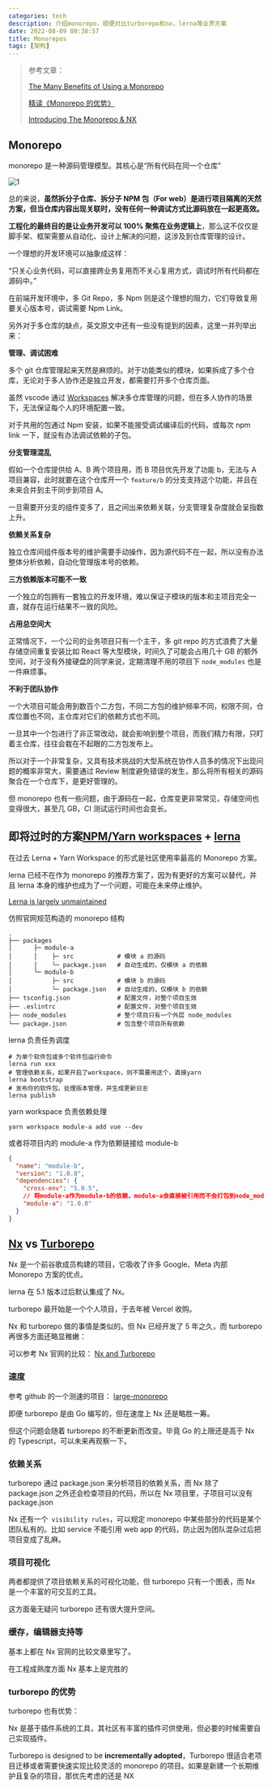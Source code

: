 ```yaml
---
categories: tech
description: 介绍monorepo，顺便对比turborepo和nx，lerna等业界方案
date: 2022-08-09 00:38:57
title: Monorepos
tags: [架构]
---
```


> 参考文章：
>
> [The Many Benefits of Using a Monorepo](https://pspdfkit.com/blog/2019/benefits-of-a-monorepo/)
>
> [精读《Monorepo 的优势》](https://zhuanlan.zhihu.com/p/65533186)
>
> [Introducing The Monorepo & NX](https://medium.com/tenable-techblog/introducing-the-monorepo-nx-18e8b273b66)

## Monorepo

monorepo 是一种源码管理模型。其核心是“所有代码在同一个仓库”

![1](./1.png)

总的来说，**虽然拆分子仓库、拆分子 NPM 包（For web）是进行项目隔离的天然方案，但当仓库内容出现关联时，没有任何一种调试方式比源码放在一起更高效。**

**工程化的最终目的是让业务开发可以 100% 聚焦在业务逻辑上**，那么这不仅仅是脚手架、框架需要从自动化、设计上解决的问题，这涉及到仓库管理的设计。

一个理想的开发环境可以抽象成这样：

“只关心业务代码，可以直接跨业务复用而不关心复用方式，调试时所有代码都在源码中。”

在前端开发环境中，多 Git Repo，多 Npm 则是这个理想的阻力，它们导致复用要关心版本号，调试需要 Npm Link。

另外对于多仓库的缺点，英文原文中还有一些没有提到的因素，这里一并列举出来：

**管理、调试困难**

多个 git 仓库管理起来天然是麻烦的。对于功能类似的模块，如果拆成了多个仓库，无论对于多人协作还是独立开发，都需要打开多个仓库页面。

虽然 vscode 通过 [Workspaces](https://code.visualstudio.com/docs/editor/multi-root-workspaces) 解决多仓库管理的问题，但在多人协作的场景下，无法保证每个人的环境配置一致。

对于共用的包通过 Npm 安装，如果不能接受调试编译后的代码，或每次 npm link 一下，就没有办法调试依赖的子包。

**分支管理混乱**

假如一个仓库提供给 A、B 两个项目用，而 B 项目优先开发了功能 b，无法与 A 项目兼容，此时就要在这个仓库开一个 `feature/b` 的分支支持这个功能，并且在未来合并到主干同步到项目 A。

一旦需要开分支的组件变多了，且之间出来依赖关联，分支管理复杂度就会呈指数上升。

**依赖关系复杂**

独立仓库间组件版本号的维护需要手动操作，因为源代码不在一起，所以没有办法整体分析依赖，自动化管理版本号的依赖。

**三方依赖版本可能不一致**

一个独立的包拥有一套独立的开发环境，难以保证子模块的版本和主项目完全一直，就存在运行结果不一致的风险。

**占用总空间大**

正常情况下，一个公司的业务项目只有一个主干，多 git repo 的方式浪费了大量存储空间重复安装比如 React 等大型模块，时间久了可能会占用几十 GB 的额外空间，对于没有外接硬盘的同学来说，定期清理不用的项目下 `node_modules` 也是一件麻烦事。

**不利于团队协作**

一个大项目可能会用到数百个二方包，不同二方包的维护频率不同，权限不同，仓库位置也不同，主仓库对它们的依赖方式也不同。

一旦其中一个包进行了非正常改动，就会影响到整个项目，而我们精力有限，只盯着主仓库，往往会栽在不起眼的二方包发布上。

所以对于一个非常复杂，又具有技术挑战的大型系统在协作人员多的情况下出现问题的概率非常大，需要通过 Review 制度避免错误的发生，那么将所有相关的源码聚合在一个仓库下，是更好管理的。

但 monorepo 也有一些问题，由于源码在一起，仓库变更非常常见，存储空间也变得很大，甚至几 GB，CI 测试运行时间也会变长。

## 即将过时的方案[NPM/Yarn workspaces](https://code.visualstudio.com/docs/editor/multi-root-workspaces) + [lerna](https://github.com/lerna/lerna)

在过去 Lerna + Yarn Workspace 的形式是社区使用率最高的 Monorepo 方案。

lerna 已经不在作为 monorepo 的推荐方案了，因为有更好的方案可以替代，并且 lerna 本身的维护也成为了一个问题，可能在未来停止维护。

[Lerna is largely unmaintained](https://github.com/lerna/lerna/issues/2703)

仿照官网规范构造的 monorepo 结构

```
.
├── packages
│      ├─ module-a
│      │    ├─ src            # 模块 a 的源码
│      │    └─ package.json   # 自动生成的，仅模块 a 的依赖
│      └─ module-b
│           ├─ src            # 模块 b 的源码
│           └─ package.json   # 自动生成的，仅模块 b 的依赖
├── tsconfig.json             # 配置文件，对整个项目生效
├── .eslintrc                 # 配置文件，对整个项目生效
├── node_modules              # 整个项目只有一个外层 node_modules
└── package.json              # 包含整个项目所有依赖
```

lerna 负责任务调度

```shell
# 为单个软件包或多个软件包运行命令
lerna run xxx
# 管理依赖关系，如果开启了workspace，则不需要用这个，直接yarn
lerna bootstrap
# 发布你的软件包，处理版本管理，并生成更新日志
lerna publish
```

yarn workspace 负责依赖处理

```shell
yarn workspace module-a add vue --dev
```

或者将项目内的 module-a 作为依赖链接给 module-b

```json
{
  "name": "module-b",
  "version": "1.0.0",
  "dependencies": {
    "cross-env": "5.0.5",
    // 将module-a作为module-b的依赖，module-a会直接被引用而不会打包到node_modules
    "module-a": "1.0.0"
  }
}
```

## [Nx](https://nx.dev/) vs [Turborepo](https://turborepo.org/)

Nx 是一个前谷歌成员构建的项目，它吸收了许多 Google、Meta 内部 Monorepo 方案的优点。

lerna 在 5.1 版本过后默认集成了 Nx。

turborepo 最开始是一个个人项目，于去年被 Vercel 收购。

Nx 和 turborepo 做的事情是类似的。但 Nx 已经开发了 5 年之久，而 turborepo 再很多方面还略显稚嫩：

可以参考 Nx 官网的比较： [Nx and Turborepo](https://nx.dev/more-concepts/turbo-and-nx)

### 速度

参考 github 的一个测速的项目： [large-monorepo](https://github.com/vsavkin/large-monorepo)

即便 turborepo 是由 Go 编写的，但在速度上 Nx 还是略胜一筹。

但这个问题会随着 turborepo 的不断更新而改变。毕竟 Go 的上限还是高于 Nx 的 Typescript，可以未来再观察一下。

### 依赖关系

turborepo 通过 package.json 来分析项目的依赖关系，而 Nx 除了 package.json 之外还会检查项目的代码，所以在 Nx 项目里，子项目可以没有 package.json

Nx 还有一个` visibility rules`，可以规定 monorepo 中某些部分的代码是某个团队私有的。比如 service 不能引用 web app 的代码，防止因为团队混杂过后把项目变成了乱麻。

### 项目可视化

两者都提供了项目依赖关系的可视化功能，但 turborepo 只有一个图表，而 Nx 是一个丰富的可交互的工具。

这方面毫无疑问 turborepo 还有很大提升空间。

### 缓存，编辑器支持等

基本上都在 Nx 官网的比较文章里写了。

在工程成熟度方面 Nx 基本上是完胜的

### turborepo 的优势

turborepo 也有优势：

Nx 是基于插件系统的工具，其社区有丰富的插件可供使用，但必要的时候需要自己实现插件。

Turborepo is designed to be **incrementally adopted**，Turborepo 很适合老项目迁移或者需要快速实现比较灵活的 monorepo 的项目。如果是新建一个长期维护且复杂的项目，那优先考虑的还是 NX
